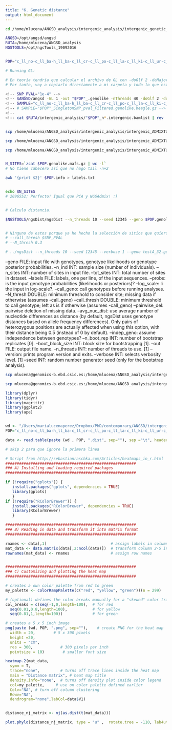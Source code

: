 ```yaml
---
title: "6. Genetic distance"
output: html_document
---
```




```bash

cd /home/mlucena/ANGSD_analysis/intergenic_analysis/intergenic_genetic_distances

ANGSD=/opt/angsd/angsd
RUTA=/home/mlucena/ANGSD_analysis 
NGSTOOLS=/opt/ngsTools_19092016


POP="c_ll_no-c_ll_ba-h_ll_ba-c_ll_cr-c_ll_po-c_ll_la-c_ll_ki-c_ll_ur-c_ll_tu-c_ll_to-c_ll_ka-c_ll_og-c_ll_ya-c_ll_vl_n080"

# Running GL:

# En teoría tendría que calcular el archivo de GL con -doGlf 2 -doMajorMinor 1 -doMaf 1. Sin embargo, este ya está calculado puesto que lo usé para NGSAdmix. 
# Por tanto, voy a copiarlo directamente a mi carpeta y todo lo que está ahora mismo "comentado" NO lo he hecho. 

<!-- SNP_PVAL="1e-4" -->
<!-- $ANGSD/angsd -GL 1 -out "$POP"_.genolike -nThreads 40 -doGlf 2 -doMajorMinor 1 -SNP_pval $SNP_PVAL -doMaf 1 -bam $RUTA/intergenic_analysis/"$POP"_n*.intergenic.bamlist -->
<!-- SAMPLE="c_ll_no-c_ll_ba-h_ll_ba-c_ll_cr-c_ll_po-c_ll_la-c_ll_ki-c_ll_ur-c_ll_tu-c_ll_to-c_ll_ka-c_ll_og-c_ll_ya-c_ll_vl_n080.genolike.beagle.gz" -->
<!-- # SAMPLE="$POP"_SingletonSNP_pval_Filtered.genolike.beagle.gz -->
<!-- 
<!-- cat $RUTA/intergenic_analysis/"$POP"_n*.intergenic.bamlist | rev | cut -d "/"  -f 1 | cut -d "_" -f 2,3,4,5 | rev | sed 's/ /n/' > LABELS.txt -->


scp /home/mlucena/ANGSD_analysis/intergenic_analysis/intergenic_ADMIXTURE/*genolike.beagle.gz /home/mlucena/ANGSD_analysis/intergenic_analysis/intergenic_genetic_distances

scp /home/mlucena/ANGSD_analysis/intergenic_analysis/intergenic_ADMIXTURE/*genolike.mafs.gz /home/mlucena/ANGSD_analysis/intergenic_analysis/intergenic_genetic_distances

scp /home/mlucena/ANGSD_analysis/intergenic_analysis/intergenic_ADMIXTURE/*.info /home/mlucena/ANGSD_analysis/intergenic_analysis/intergenic_genetic_distances


N_SITES=`zcat $POP.genolike.mafs.gz | wc -l`
# No tiene cabecero así que no hago tail -n+2

awk '{print $2}' $POP.info > labels.txt


echo $N_SITES 
# 2096552; Perfecto! Igual que PCA y NGSAdmix! :)


# Calculo distancia.

$NGSTOOLS/ngsDist/ngsDist --n_threads 10 --seed 12345 --geno $POP.genolike.beagle.gz --probs --n_ind 80 --n_sites $N_SITES --labels labels.txt --call_geno --out $POP.dist


# Ninguno de estos porque ya he hecho la selección de sitios que quiero en el maf. 
# --call_thresh $SNP_PVAL 
# --N_thresh 0.3 

# ../ngsDist --n_threads 10 --seed 12345 --verbose 1 --geno testA_32.geno --probs --n_ind $N_IND --n_sites $N_SITES --labels testA.labels --n_boot_rep 5 --boot_block_size 10 --call_geno --N_thresh 0.3 --call_thresh 0.9 --out testA_32B-10CGf.dist


```


--geno FILE: input file with genotypes, genotype likelihoods or genotype posterior probabilities.
--n_ind INT: sample size (number of individuals).
--n_sites INT: number of sites in input file.
--tot_sites INT: total number of sites in dataset.
--labels FILE: labels, one per line, of the input sequences.
--probs: is the input genotype probabilities (likelihoods or posteriors)?
--log_scale: Ii the input in log-scale?.
--call_geno: call genotypes before running analyses.
--N_thresh DOUBLE: minimum threshold to consider site; missing data if otherwise (assumes -call_geno)
--call_thresh DOUBLE: minimum threshold to call genotype; left as is if otherwise (assumes -call_geno)
--pairwise_del: pairwise deletion of missing data.
--avg_nuc_dist: use average number of nucleotide differences as distance (by default, ngsDist uses genotype distances based on allele frequency differences). Only pairs of heterozygous positions are actually affected when using this option, with their distance being 0.5 (instead of 0 by default).
--indep_geno: assume independence between genotypes?
--n_boot_rep INT: number of bootstrap replicates [0].
--boot_block_size INT: block size for bootstrapping [1].
--out FILE: output file name.
--n_threads INT: number of threads to use. [1]
--version: prints program version and exits.
--verbose INT: selects verbosity level. [1]
--seed INT: random number generator seed (only for the bootstrap analysis).


```bash
scp mlucena@genomics-b.ebd.csic.es:/home/mlucena/ANGSD_analysis/intergenic_analysis/intergenic_genetic_distances/*dist /Users/marialucenaperez/Dropbox/PhD/contemporary/ANGSD/intergenic_analysis/analysis_genetic_distance 

scp mlucena@genomics-b.ebd.csic.es:/home/mlucena/ANGSD_analysis/intergenic_analysis/intergenic_genetic_distances/*png /Users/marialucenaperez/Dropbox/PhD/contemporary/ANGSD/intergenic_analysis/analysis_genetic_distance 
```


```r


library(dplyr)
library(tidyr)
library(magrittr)
library(ggplot2)
library(ape)


wd <- "/Users/marialucenaperez/Dropbox/PhD/contemporary/ANGSD/intergenic_analysis/analysis_genetic_distance/"
POP="c_ll_no-c_ll_ba-h_ll_ba-c_ll_cr-c_ll_po-c_ll_la-c_ll_ki-c_ll_ur-c_ll_tu-c_ll_to-c_ll_ka-c_ll_og-c_ll_ya-c_ll_vl_n080"

data <- read.table(paste (wd , POP, ".dist", sep=""), sep ="\t", header=F, dec=".",skip = 2) 

# skip 2 para que ignore la primera linea

# Script from http://sebastianraschka.com/Articles/heatmaps_in_r.html
#########################################################
### A) Installing and loading required packages
#########################################################

if (!require("gplots")) {
   install.packages("gplots", dependencies = TRUE)
   library(gplots)
   }
if (!require("RColorBrewer")) {
   install.packages("RColorBrewer", dependencies = TRUE)
   library(RColorBrewer)
   }

#########################################################
### B) Reading in data and transform it into matrix format
#########################################################

rnames <- data[,1]                            # assign labels in column 1 to "rnames"
mat_data <- data.matrix(data[,2:ncol(data)])  # transform column 2-5 into a matrix
rownames(mat_data) <- rnames                  # assign row names


#########################################################
### C) Customizing and plotting the heat map
#########################################################

# creates a own color palette from red to green
my_palette <- colorRampPalette(c("red", "yellow", "green"))(n = 299)

# (optional) defines the color breaks manually for a "skewed" color transition
col_breaks = c(seq(-1,0,length=100),  # for red
  seq(0.01,0.8,length=100),           # for yellow
  seq(0.81,1,length=100))             # for green

# creates a 5 x 5 inch image
png(paste (wd, POP, ".png", sep=""),    # create PNG for the heat map        
  width = 20,        # 5 x 300 pixels
  height =20,
  units = "cm",
  res = 300,            # 300 pixels per inch
  pointsize = 10)        # smaller font size

heatmap.2(mat_data,
  symm = T,
  trace="none",         # turns off trace lines inside the heat map
  main = "Distance matrix", # heat map title
  density.info="none",  # turns off density plot inside color legend
  col=my_palette,     # use on color palette defined earlier
  Colv="NA", # turn off column clustering
  Rowv="NA", 
  dendrogram="none",labCol=data$V1)


distance_nj_matrix <- nj(as.dist(t(mat_data)))

plot.phylo(distance_nj_matrix, type = "u" ,  rotate.tree = -110, lab4ut="axial", edge.width=1)

```


